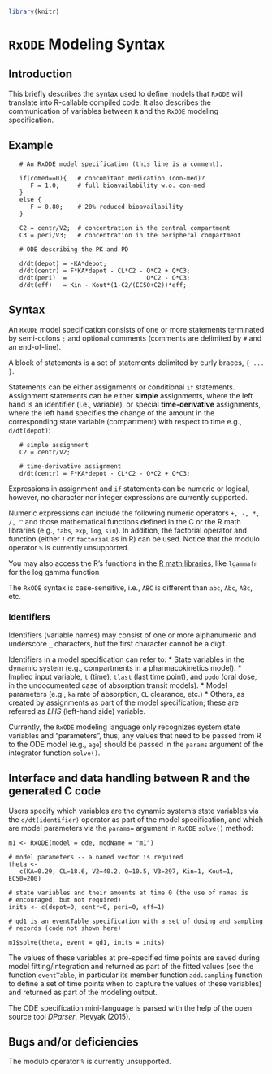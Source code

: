 <!--
%\VignetteEngine{knitr::knitr}
%\VignetteIndexEntry{RxODE Modeling Syntax}
-->
```r
library(knitr)
```

# `RxODE` Modeling Syntax

## Introduction

This briefly describes the syntax used to define models 
that `RxODE` will translate into R-callable compiled code. It also
describes the communication of variables between `R` and the
`RxODE` modeling specification.

## Example

```
   # An RxODE model specification (this line is a comment).

   if(comed==0){   # concomitant medication (con-med)?
      F = 1.0;     # full bioavailability w.o. con-med
   } 
   else {
      F = 0.80;    # 20% reduced bioavailability
   }

   C2 = centr/V2;  # concentration in the central compartment
   C3 = peri/V3;   # concentration in the peripheral compartment

   # ODE describing the PK and PD

   d/dt(depot) = -KA*depot;
   d/dt(centr) = F*KA*depot - CL*C2 - Q*C2 + Q*C3;
   d/dt(peri)  =                      Q*C2 - Q*C3;
   d/dt(eff)   = Kin - Kout*(1-C2/(EC50+C2))*eff;
```

## Syntax

An `RxODE` model specification consists of one or more 
statements terminated by semi-colons `;` and
optional comments (comments are delimited by `#` and an 
end-of-line). 

A block of statements is a set of statements delimited by
curly braces, `{ ... }`.

Statements can be either assignments or conditional `if`
statements. Assignment statements can be either **simple**
assignments, where the left hand is an identifier (i.e., variable), or 
special **time-derivative** assignments, where the left hand
specifies the change of the amount in the corresponding state
variable (compartment) with respect to time e.g., `d/dt(depot)`:

```
   # simple assignment
   C2 = centr/V2;  

   # time-derivative assignment
   d/dt(centr) = F*KA*depot - CL*C2 - Q*C2 + Q*C3; 
```

Expressions in assignment and `if` statements can be numeric or logical,
however, no character nor integer expressions are currently supported. 

Numeric expressions can include the following numeric operators `+, -,
*, /, ^` and those mathematical functions defined in the C or the R
math libraries (e.g., `fabs`, `exp`, `log`, `sin`).  In addition, the
factorial operator and function (either `!` or `factorial` as in R)
can be used. Notice that the modulo operator `%` is currently
unsupported.

You may also access the R's functions in
the
[R math libraries](https://cran.r-project.org/doc/manuals/r-release/R-exts.html#Numerical-analysis-subroutines),
like `lgammafn` for the log gamma function


The `RxODE` syntax is case-sensitive, i.e., `ABC` is different 
than `abc`, `Abc`, `ABc`, etc.

### Identifiers

Identifiers (variable names) may consist of one or more alphanumeric 
and underscore `_` characters, but the first character cannot be a digit.

Identifiers in a model specification can refer to:
* State variables in the dynamic system (e.g., compartments in a
  pharmacokinetics model).
* Implied input variable, `t` (time), `tlast` (last time point), and 
  `podo` (oral dose, in the undocumented case of absorption transit 
   models).
* Model parameters (e.g., `ka` rate of absorption, `CL` clearance, etc.)
* Others, as created by assignments as part of the model specification;
  these are referred as *LHS* (left-hand side) variable.

Currently, the `RxODE` modeling language only recognizes system state 
variables and "parameters", thus, any values that need to be passed 
from R to the ODE model (e.g., `age`) should be passed in the `params` 
argument of the integrator function `solve()`.

## Interface and data handling between R and the generated C code

Users specify which variables are the dynamic system's state variables
via the `d/dt(identifier)` operator as part of the model specification,
and which are model parameters via the `params=` argument in `RxODE`
`solve()` method:

```
m1 <- RxODE(model = ode, modName = "m1")

# model parameters -- a named vector is required
theta <- 
   c(KA=0.29, CL=18.6, V2=40.2, Q=10.5, V3=297, Kin=1, Kout=1, EC50=200)

# state variables and their amounts at time 0 (the use of names is
# encouraged, but not required)
inits <- c(depot=0, centr=0, peri=0, eff=1)

# qd1 is an eventTable specification with a set of dosing and sampling 
# records (code not shown here)

m1$solve(theta, event = qd1, inits = inits)
```
The values of these variables at pre-specified time points are
saved during model fitting/integration and returned as part of the 
fitted values (see the function `eventTable`, in particular its 
member function `add.sampling` function to define a set of time points when
to capture the values of these variables) and returned as 
part of the modeling output.

The ODE specification mini-language is parsed with the help of the
open source tool *DParser*, Plevyak (2015).

## Bugs and/or deficiencies

The modulo operator `%` is currently unsupported. 

